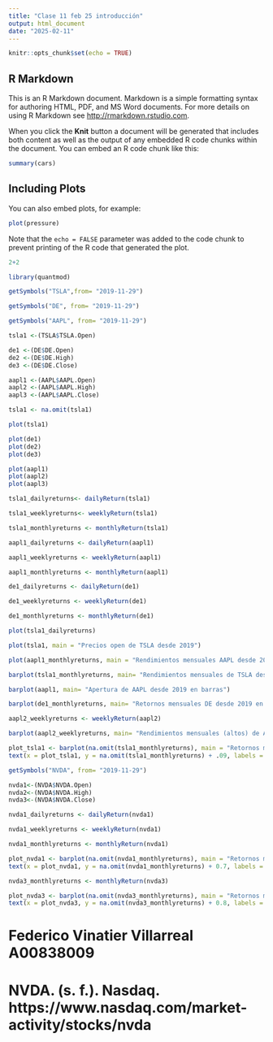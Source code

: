 ```yaml
---
title: "Clase 11 feb 25 introducción"
output: html_document
date: "2025-02-11"
---
```


```r
knitr::opts_chunk$set(echo = TRUE)
```

## R Markdown

This is an R Markdown document. Markdown is a simple formatting syntax for authoring HTML, PDF, and MS Word documents. For more details on using R Markdown see <http://rmarkdown.rstudio.com>.

When you click the **Knit** button a document will be generated that includes both content as well as the output of any embedded R code chunks within the document. You can embed an R code chunk like this:

```r
summary(cars)
```

## Including Plots

You can also embed plots, for example:

```r
plot(pressure)
```

Note that the `echo = FALSE` parameter was added to the code chunk to prevent printing of the R code that generated the plot.


```r
2+2
```







```r

library(quantmod)
```

```r
getSymbols("TSLA",from= "2019-11-29")
```

```r
getSymbols("DE", from= "2019-11-29")
```


```r
getSymbols("AAPL", from= "2019-11-29")
```


```r
tsla1 <-(TSLA$TSLA.Open)
```

```r
de1 <-(DE$DE.Open)
de2 <-(DE$DE.High)
de3 <-(DE$DE.Close)
```

```r
aapl1 <-(AAPL$AAPL.Open)
aapl2 <-(AAPL$AAPL.High)
aapl3 <-(AAPL$AAPL.Close)
```



```r
tsla1 <- na.omit(tsla1)
```


```r
plot(tsla1)
```


```r
plot(de1)
plot(de2)
plot(de3)
```


```r
plot(aapl1)
plot(aapl2)
plot(aapl3)
```



```r
tsla1_dailyreturns<- dailyReturn(tsla1)
```


```r
tsla1_weeklyreturns<- weeklyReturn(tsla1)
```


```r
tsla1_monthlyreturns <- monthlyReturn(tsla1)
```


```r
aapl1_dailyreturns <- dailyReturn(aapl1)
```


```r
aapl1_weeklyreturns <- weeklyReturn(aapl1)
```


```r
aapl1_monthlyreturns <- monthlyReturn(aapl1)
```


```r
de1_dailyreturns <- dailyReturn(de1)
```


```r
de1_weeklyreturns <- weeklyReturn(de1)
```


```r
de1_monthlyreturns <- monthlyReturn(de1)
```


```r
plot(tsla1_dailyreturns)
```



```r
plot(tsla1, main = "Precios open de TSLA desde 2019")
```



```r
plot(aapl1_monthlyreturns, main = "Rendimientos mensuales AAPL desde 2019")
```


```r
barplot(tsla1_monthlyreturns, main= "Rendimientos mensuales de TSLA desde 2019 en barras")
```


```r
barplot(aapl1, main= "Apertura de AAPL desde 2019 en barras")
```



```r
barplot(de1_monthlyreturns, main= "Retornos mensuales DE desde 2019 en barras")
```


```r
aapl2_weeklyreturns <- weeklyReturn(aapl2)
```


```r
barplot(aapl2_weeklyreturns, main= "Rendimientos mensuales (altos) de AAPL semanales")
```


```r
plot_tsla1 <- barplot(na.omit(tsla1_monthlyreturns), main = "Retornos mensuales Open de TSLA desde 2019")
text(x = plot_tsla1, y = na.omit(tsla1_monthlyreturns) + .09, labels = as.character(round(na.omit(tsla1_monthlyreturns), 4)))
```


```r
getSymbols("NVDA", from= "2019-11-29")
```


```r
nvda1<-(NVDA$NVDA.Open)
nvda2<-(NVDA$NVDA.High)
nvda3<-(NVDA$NVDA.Close)
```


```r
nvda1_dailyreturns <- dailyReturn(nvda1)
```


```r
nvda1_weeklyreturns <- weeklyReturn(nvda1)
```


```r
nvda1_monthlyreturns <- monthlyReturn(nvda1)
```


```r
plot_nvda1 <- barplot(na.omit(nvda1_monthlyreturns), main = "Retornos mensuales Open de NVDA desde 2019")
text(x = plot_nvda1, y = na.omit(nvda1_monthlyreturns) + 0.7, labels = as.character(round(na.omit(nvda1_monthlyreturns), 3)))
```


```r
nvda3_monthlyreturns <- monthlyReturn(nvda3)
```

```r
plot_nvda3 <- barplot(na.omit(nvda3_monthlyreturns), main = "Retornos mensuales Close de NVDA desde 2019")
text(x = plot_nvda3, y = na.omit(nvda3_monthlyreturns) + 0.8, labels = as.character(round(na.omit(nvda3_monthlyreturns), 1)))
```

# Federico Vinatier Villarreal A00838009

# NVDA. (s. f.). Nasdaq. https://www.nasdaq.com/market-activity/stocks/nvda